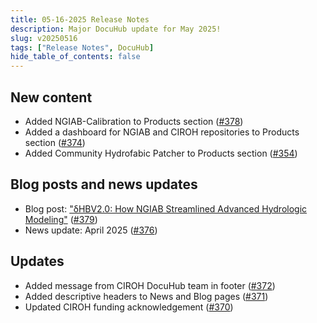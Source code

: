 ```yaml
---
title: 05-16-2025 Release Notes
description: Major DocuHub update for May 2025!
slug: v20250516
tags: ["Release Notes", DocuHub]
hide_table_of_contents: false
---
```


## New content
- Added NGIAB-Calibration to Products section ([#378](https://github.com/CIROH-UA/ciroh-ua_website/pull/378))
- Added a dashboard for NGIAB and CIROH repositories to Products section ([#374](https://github.com/CIROH-UA/ciroh-ua_website/pull/374))
- Added Community Hydrofabic Patcher to Products section ([#354](https://github.com/CIROH-UA/ciroh-ua_website/pull/354))

## Blog posts and news updates
- Blog post: ["δHBV2.0: How NGIAB Streamlined Advanced Hydrologic Modeling"](/blog/may-2025-update) ([#379](https://github.com/CIROH-UA/ciroh-ua_website/pull/379))
- News update: April 2025 ([#376](https://github.com/CIROH-UA/ciroh-ua_website/pull/376))

## Updates
- Added message from CIROH DocuHub team in footer ([#372](https://github.com/CIROH-UA/ciroh-ua_website/pull/372))
- Added descriptive headers to News and Blog pages ([#371](https://github.com/CIROH-UA/ciroh-ua_website/pull/371))
- Updated CIROH funding acknowledgement ([#370](https://github.com/CIROH-UA/ciroh-ua_website/pull/370))

<!-- truncate -->